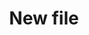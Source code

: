 ---
title: "New file"
description: "Description of your new file."
sidebarTitle: "Windows"
icon: "windows"
iconType: "brands"
---